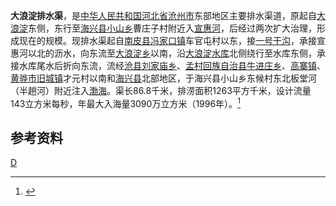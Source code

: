 '''大浪淀排水渠'''，是[[中华人民共和国|中华人民共和国]][[河北省|河北省]][[沧州市|沧州市]]东部地区主要排水渠道，原起自[[大浪淀|大浪淀]]东侧，东行至[[海兴县|海兴县]][[小山乡_(海兴县)|小山乡]]曹庄子村附近入[[宣惠河|宣惠河]]，后经过两次扩大治理，形成现在的规模。现排水渠起自[[南皮县|南皮县]][[冯家口镇|冯家口镇]]车官屯村以东，接[[一号干沟|一号干沟]]，承接宣惠河以北的沥水，向东流至[[大浪淀乡|大浪淀乡]]以南，沿[[大浪淀水库|大浪淀水库]]北侧绕行至水库东侧，承接水库尾水后折向东流，流经[[沧县|沧县]][[刘家庙乡|刘家庙乡]]、[[孟村回族自治县|孟村回族自治县]][[牛进庄乡|牛进庄乡]]、[[高寨镇_(孟村县)|高寨镇]]、[[黄骅市|黄骅市]][[旧城镇_(黄骅市)|旧城镇]]才元村以南和[[海兴县|海兴县]]北部地区，于海兴县小山乡东候村东北板堂河（半趟河）附近注入[[渤海|渤海]]。渠长86.8千米，排涝面积1263平方千米，设计流量143立方米每秒，年最大入海量3090万立方米（1996年）。<ref name="中国河湖大典">{{cite book zh |author=《[[中国河湖大典|中国河湖大典]]》编纂委员会 |title=《中国河湖大典·海河卷》 |format=M |edition=1 |location=北京 |publisher=中国水利水电出版社 |date=2013年1月 |pages=210页 |id= ISBN 978-7-5170-0563-6}}</ref>
==参考资料==
{{reflist}}
[[Category:河北河流|D]]